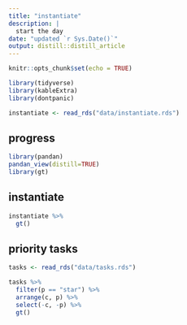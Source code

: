 ```yaml
---
title: "instantiate"
description: |
  start the day
date: "updated `r Sys.Date()`"
output: distill::distill_article
---
```


```r
knitr::opts_chunk$set(echo = TRUE)
```


```r
library(tidyverse)
library(kableExtra)
library(dontpanic)

instantiate <- read_rds("data/instantiate.rds")

```

## progress

```r
library(pandan)
pandan_view(distill=TRUE)
library(gt)

```

## instantiate

```r

instantiate %>% 
  gt()

```

## priority tasks

```r
tasks <- read_rds("data/tasks.rds")

tasks %>% 
  filter(p == "star") %>% 
  arrange(c, p) %>% 
  select(-c, -p) %>% 
  gt()

```

